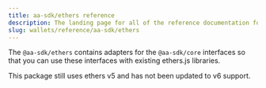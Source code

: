 ```yaml
---
title: aa-sdk/ethers reference
description: The landing page for all of the reference documentation for @aa-sdk/ethers
slug: wallets/reference/aa-sdk/ethers
---
```





The `@aa-sdk/ethers` contains adapters for the `@aa-sdk/core` interfaces so that you can use these interfaces with existing ethers.js libraries.

<Note>
  This package still uses ethers v5 and has not been updated to v6 support.
</Note>
